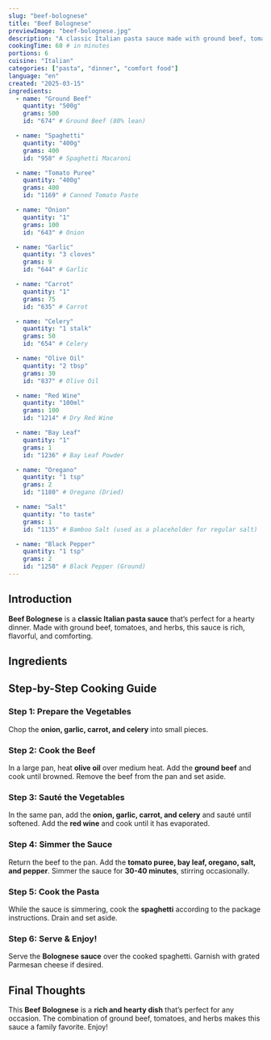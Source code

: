 ```yaml
---
slug: "beef-bolognese"
title: "Beef Bolognese"
previewImage: "beef-bolognese.jpg"
description: "A classic Italian pasta sauce made with ground beef, tomatoes, and herbs, perfect for a hearty dinner."
cookingTime: 60 # in minutes
portions: 6
cuisine: "Italian"
categories: ["pasta", "dinner", "comfort food"]
language: "en"
created: "2025-03-15"
ingredients:
  - name: "Ground Beef"
    quantity: "500g"
    grams: 500
    id: "674" # Ground Beef (80% lean)

  - name: "Spaghetti"
    quantity: "400g"
    grams: 400
    id: "958" # Spaghetti Macaroni

  - name: "Tomato Puree"
    quantity: "400g"
    grams: 400
    id: "1169" # Canned Tomato Paste

  - name: "Onion"
    quantity: "1"
    grams: 100
    id: "643" # Onion

  - name: "Garlic"
    quantity: "3 cloves"
    grams: 9
    id: "644" # Garlic

  - name: "Carrot"
    quantity: "1"
    grams: 75
    id: "635" # Carrot

  - name: "Celery"
    quantity: "1 stalk"
    grams: 50
    id: "654" # Celery

  - name: "Olive Oil"
    quantity: "2 tbsp"
    grams: 30
    id: "837" # Olive Oil

  - name: "Red Wine"
    quantity: "100ml"
    grams: 100
    id: "1214" # Dry Red Wine

  - name: "Bay Leaf"
    quantity: "1"
    grams: 1
    id: "1236" # Bay Leaf Powder

  - name: "Oregano"
    quantity: "1 tsp"
    grams: 2
    id: "1180" # Oregano (Dried)

  - name: "Salt"
    quantity: "to taste"
    grams: 1
    id: "1135" # Bamboo Salt (used as a placeholder for regular salt)

  - name: "Black Pepper"
    quantity: "1 tsp"
    grams: 2
    id: "1258" # Black Pepper (Ground)
---
```



## Introduction

**Beef Bolognese** is a **classic Italian pasta sauce** that’s perfect for a hearty dinner. Made with ground beef, tomatoes, and herbs, this sauce is rich, flavorful, and comforting.

## Ingredients

<IngredientsList
  ingredients={frontmatter.ingredients}
  portions={frontmatter.portions}
/>

## Step-by-Step Cooking Guide

### Step 1: Prepare the Vegetables

Chop the **onion, garlic, carrot, and celery** into small pieces.

<CookingStep
  action="cutting_vegetables_mix_tomato_onion_green"
  alt="Chopping vegetables for Bolognese"
/>

### Step 2: Cook the Beef

In a large pan, heat **olive oil** over medium heat. Add the **ground beef** and cook until browned. Remove the beef from the pan and set aside.

<CookingStep
  action="frying_pan_meat_red_cubes"
  alt="Cooking ground beef in a pan"
/>

### Step 3: Sauté the Vegetables

In the same pan, add the **onion, garlic, carrot, and celery** and sauté until softened. Add the **red wine** and cook until it has evaporated.

<CookingStep
  action="frying_pan_vegetables_onions"
  alt="Sautéing vegetables in a pan"
/>

### Step 4: Simmer the Sauce

Return the beef to the pan. Add the **tomato puree, bay leaf, oregano, salt, and pepper**. Simmer the sauce for **30-40 minutes**, stirring occasionally.

<CookingStep
  action="stirring_soupPot_red"
  alt="Simmering Bolognese sauce in a pot"
/>

### Step 5: Cook the Pasta

While the sauce is simmering, cook the **spaghetti** according to the package instructions. Drain and set aside.

<CookingStep action="boiling_pasta_long" alt="Boiling spaghetti in a pot" />

### Step 6: Serve & Enjoy!

Serve the **Bolognese sauce** over the cooked spaghetti. Garnish with grated Parmesan cheese if desired.

<CookingStep
  action="stirring_pan_meat_pasta"
  alt="Serving Bolognese with spaghetti"
/>

## Final Thoughts

This **Beef Bolognese** is a **rich and hearty dish** that’s perfect for any occasion. The combination of ground beef, tomatoes, and herbs makes this sauce a family favorite. Enjoy!

<NutritionFacts ingredients={frontmatter.ingredients} />
